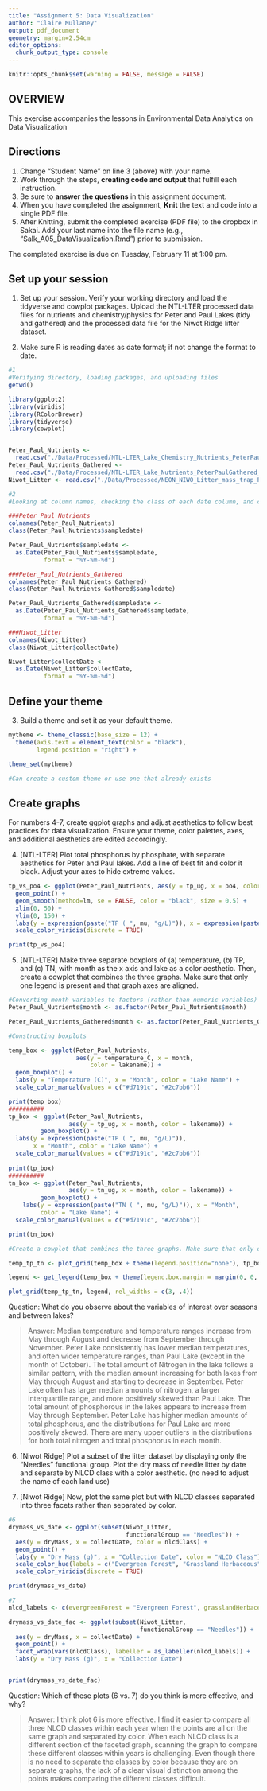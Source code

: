 ```yaml
---
title: "Assignment 5: Data Visualization"
author: "Claire Mullaney"
output: pdf_document
geometry: margin=2.54cm
editor_options: 
  chunk_output_type: console
---
```

```r
knitr::opts_chunk$set(warning = FALSE, message = FALSE)
```
## OVERVIEW

This exercise accompanies the lessons in Environmental Data Analytics on Data Visualization 

## Directions
1. Change "Student Name" on line 3 (above) with your name.
3. Work through the steps, **creating code and output** that fulfill each instruction.
4. Be sure to **answer the questions** in this assignment document.
6. When you have completed the assignment, **Knit** the text and code into a single PDF file.
8. After Knitting, submit the completed exercise (PDF file) to the dropbox in Sakai. Add your last name into the file name (e.g., "Salk_A05_DataVisualization.Rmd") prior to submission.

The completed exercise is due on Tuesday, February 11 at 1:00 pm.



## Set up your session 
1. Set up your session. Verify your working directory and load the tidyverse and cowplot packages. Upload the NTL-LTER processed data files for nutrients and chemistry/physics for Peter and Paul Lakes (tidy and gathered) and the processed data file for the Niwot Ridge litter dataset. 

2. Make sure R is reading dates as date format; if not change the format to date.

```r
#1
#Verifying directory, loading packages, and uploading files
getwd()

library(ggplot2)
library(viridis)
library(RColorBrewer)
library(tidyverse)
library(cowplot)


Peter_Paul_Nutrients <- 
  read.csv("./Data/Processed/NTL-LTER_Lake_Chemistry_Nutrients_PeterPaul_Processed.csv")
Peter_Paul_Nutrients_Gathered <- 
  read.csv("./Data/Processed/NTL-LTER_Lake_Nutrients_PeterPaulGathered_Processed.csv")
Niwot_Litter <- read.csv("./Data/Processed/NEON_NIWO_Litter_mass_trap_Processed.csv")

#2
#Looking at column names, checking the class of each date column, and converting those date columns to dates

###Peter_Paul_Nutrients
colnames(Peter_Paul_Nutrients)
class(Peter_Paul_Nutrients$sampledate)

Peter_Paul_Nutrients$sampledate <- 
  as.Date(Peter_Paul_Nutrients$sampledate, 
          format = "%Y-%m-%d")

###Peter_Paul_Nutrients_Gathered
colnames(Peter_Paul_Nutrients_Gathered)
class(Peter_Paul_Nutrients_Gathered$sampledate)

Peter_Paul_Nutrients_Gathered$sampledate <- 
  as.Date(Peter_Paul_Nutrients_Gathered$sampledate, 
          format = "%Y-%m-%d")

###Niwot_Litter
colnames(Niwot_Litter)
class(Niwot_Litter$collectDate)

Niwot_Litter$collectDate <- 
  as.Date(Niwot_Litter$collectDate, 
          format = "%Y-%m-%d")

```
## Define your theme
3. Build a theme and set it as your default theme.

```r
mytheme <- theme_classic(base_size = 12) +
  theme(axis.text = element_text(color = "black"), 
        legend.position = "right") +

theme_set(mytheme)

#Can create a custom theme or use one that already exists
```

## Create graphs
For numbers 4-7, create ggplot graphs and adjust aesthetics to follow best practices for data visualization. Ensure your theme, color palettes, axes, and additional aesthetics are edited accordingly.

4. [NTL-LTER] Plot total phosphorus by phosphate, with separate aesthetics for Peter and Paul lakes. Add a line of best fit and color it black. Adjust your axes to hide extreme values.

```r

tp_vs_po4 <- ggplot(Peter_Paul_Nutrients, aes(y = tp_ug, x = po4, color = lakename)) +
  geom_point() +
  geom_smooth(method=lm, se = FALSE, color = "black", size = 0.5) +
  xlim(0, 50) +
  ylim(0, 150) +
  labs(y = expression(paste("TP ( ", mu, "g/L)")), x = expression(paste("PO"[4]* " (", mu, "g/L)")), color = "Lake Name") +
  scale_color_viridis(discrete = TRUE)

print(tp_vs_po4)


```


5. [NTL-LTER] Make three separate boxplots of (a) temperature, (b) TP, and (c) TN, with month as the x axis and lake as a color aesthetic. Then, create a cowplot that combines the three graphs. Make sure that only one legend is present and that graph axes are aligned.

```r

#Converting month variables to factors (rather than numeric variables) so they can be used to break out the data in each boxplot
Peter_Paul_Nutrients$month <- as.factor(Peter_Paul_Nutrients$month)

Peter_Paul_Nutrients_Gathered$month <- as.factor(Peter_Paul_Nutrients_Gathered$month)

#Constructing boxplots

temp_box <- ggplot(Peter_Paul_Nutrients, 
                   aes(y = temperature_C, x = month, 
                       color = lakename)) +
  geom_boxplot() + 
  labs(y = "Temperature (C)", x = "Month", color = "Lake Name") +
  scale_color_manual(values = c("#d7191c", "#2c7bb6"))

print(temp_box)
##########
tp_box <- ggplot(Peter_Paul_Nutrients, 
                 aes(y = tp_ug, x = month, color = lakename)) +
         geom_boxplot() + 
  labs(y = expression(paste("TP ( ", mu, "g/L)")), 
       x = "Month", color = "Lake Name") +
  scale_color_manual(values = c("#d7191c", "#2c7bb6"))
  
print(tp_box)
##########
tn_box <- ggplot(Peter_Paul_Nutrients, 
                 aes(y = tn_ug, x = month, color = lakename)) +
         geom_boxplot() +
    labs(y = expression(paste("TN ( ", mu, "g/L)")), x = "Month",
         color = "Lake Name") +
  scale_color_manual(values = c("#d7191c", "#2c7bb6"))

print(tn_box)

#Create a cowplot that combines the three graphs. Make sure that only one legend is present and that graph axes are aligned.

temp_tp_tn <- plot_grid(temp_box + theme(legend.position="none"), tp_box + theme(legend.position="none"), tn_box + theme(legend.position="none"), nrow = 3, align = "hv", rel_heights = c(1.25, 1))

legend <- get_legend(temp_box + theme(legend.box.margin = margin(0, 0, 0, 12)))

plot_grid(temp_tp_tn, legend, rel_widths = c(3, .4))

```

Question: What do you observe about the variables of interest over seasons and between lakes? 

> Answer: Median temperature and temperature ranges increase from May through August and decrease from September through November. Peter Lake consistently has lower median temperatures, and often wider temperature ranges, than Paul Lake (except in the month of October). The total amount of Nitrogen in the lake follows a similar pattern, with the median amount increasing for both lakes from May through August and starting to decrease in September. Peter Lake often has larger median amounts of nitrogen, a larger interquartile range, and more positively skewed than Paul Lake. The total amount of phosphorous in the lakes appears to increase from May through September. Peter Lake has higher median amounts of total phosphorus, and the distributions for Paul Lake are more positively skewed. There are many upper outliers in the distributions for both total nitrogen and total phosphorus in each month.

6. [Niwot Ridge] Plot a subset of the litter dataset by displaying only the "Needles" functional group. Plot the dry mass of needle litter by date and separate by NLCD class with a color aesthetic. (no need to adjust the name of each land use)

7. [Niwot Ridge] Now, plot the same plot but with NLCD classes separated into three facets rather than separated by color. 

```r
#6
drymass_vs_date <- ggplot(subset(Niwot_Litter, 
                                 functionalGroup == "Needles")) +
  aes(y = dryMass, x = collectDate, color = nlcdClass) +
  geom_point() +
  labs(y = "Dry Mass (g)", x = "Collection Date", color = "NLCD Class") +
  scale_color_hue(labels = c("Evergreen Forest", "Grassland Herbaceous", "Shrub Scrub")) +
  scale_color_viridis(discrete = TRUE)

print(drymass_vs_date)

#7
nlcd_labels <- c(evergreenForest = "Evergreen Forest", grasslandHerbaceous = "Grassland Herbaceous", shrubScrub ="Shrub Scrub")

drymass_vs_date_fac <- ggplot(subset(Niwot_Litter, 
                                     functionalGroup == "Needles")) +
  aes(y = dryMass, x = collectDate) +
  geom_point() +
  facet_wrap(vars(nlcdClass), labeller = as_labeller(nlcd_labels)) +
  labs(y = "Dry Mass (g)", x = "Collection Date")


print(drymass_vs_date_fac)
```

Question: Which of these plots (6 vs. 7) do you think is more effective, and why? 

> Answer: I think plot 6 is more effective. I find it easier to compare all three NLCD classes within each year when the points are all on the same graph and separated by color. When each NLCD class is a different section of the faceted graph, scanning the graph to compare these different classes within years is challenging. Even though there is no need to separate the classes by color because they are on separate graphs, the lack of a clear visual distinction among the points makes comparing the different classes difficult.